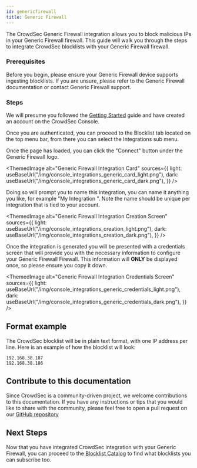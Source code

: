 ```yaml
---
id: genericfirewall
title: Generic Firewall
---
```


The CrowdSec Generic Firewall integration allows you to block malicious IPs in your Generic Firewall firewall. This guide will walk you through the steps to integrate CrowdSec blocklists with your Generic Firewall firewall.

### Prerequisites

Before you begin, please ensure your Generic Firewall device supports ingesting blocklists. If you are unsure, please refer to the Generic Firewall documentation or contact Generic Firewall support.

### Steps

We will presume you followed the [Getting Started](integrations/intro.mdx) guide and have created an account on the CrowdSec Console.

Once you are authenticated, you can proceed to the Blocklist tab located on the top menu bar, from there you can select the Integrations sub menu.

Once the page has loaded, you can click the "Connect" button under the Generic Firewall logo.

<ThemedImage
    alt="Generic Firewall Integration Card"
    sources={{
        light: useBaseUrl("/img/console_integrations_generic_card_light.png"),
        dark: useBaseUrl("/img/console_integrations_generic_card_dark.png"),
    }}
/>

Doing so will prompt you to name this integration, you can name it anything you like, for example "My Integration ". Note the name should be unique per integration that is tied to your account.

<ThemedImage
    alt="Generic Firewall Integration Creation Screen"
    sources={{
        light: useBaseUrl("/img/console_integrations_creation_light.png"),
        dark: useBaseUrl("/img/console_integrations_creation_dark.png"),
    }}
/>

Once the integration is generated you will be presented with a credentials screen that will provide you with the necessary information to configure your Generic Firewall Firewall. This information will **ONLY** be displayed once, so please ensure you copy it down.

<ThemedImage
    alt="Generic Firewall Integration Credentials Screen"
    sources={{
        light: useBaseUrl("/img/console_integrations_generic_credentials_light.png"),
        dark: useBaseUrl("/img/console_integrations_generic_credentials_dark.png"),
    }}
/>

## Format example

The CrowdSec blocklist will be in plain text format, with one IP address per line. Here is an example of how the blocklist will look:

```
192.168.38.187
192.168.38.186
```

## Contribute to this documentation

Since CrowdSec is a community-driven project, we welcome contributions to this documentation. If you have any instructions or tips that you would like to share with the community, please feel free to open a pull request on our [GitHub repository](https://github.com/crowdsecurity/crowdsec-docs)

## Next Steps

Now that you have integrated CrowdSec integration with your Generic Firewall, you can proceed to the [Blocklist Catalog](console/blocklists/catalog.md) to find what blocklists you can subscribe too. 
